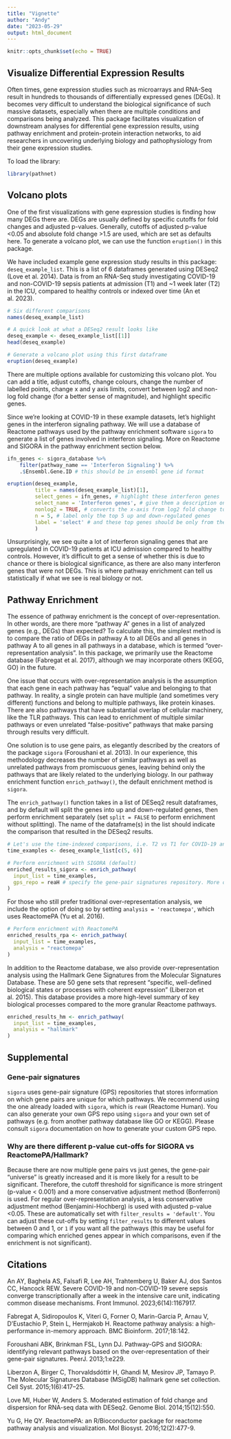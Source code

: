 ```yaml
---
title: "Vignette"
author: "Andy"
date: "2023-05-29"
output: html_document
---
```


```r
knitr::opts_chunk$set(echo = TRUE)
```

## Visualize Differential Expression Results

Often times, gene expression studies such as microarrays and RNA-Seq result in hundreds to thousands of differentially expressed genes (DEGs). It becomes very difficult to understand the biological significance of such massive datasets, especially when there are multiple conditions and comparisons being analyzed. This package facilitates visualization of downstream analyses for differential gene expression results, using pathway enrichment and protein-protein interaction networks, to aid researchers in uncovering underlying biology and pathophysiology from their gene expression studies.

To load the library:

```r
library(pathnet)
```

## Volcano plots

One of the first visualizations with gene expression studies is finding how many DEGs there are. DEGs are usually defined by specific cutoffs for fold changes and adjusted p-values. Generally, cutoffs of adjusted p-value <0.05 and absolute fold change >1.5 are used, which are set as defaults here. To generate a volcano plot, we can use the function `eruption()` in this package. 

We have included example gene expression study results in this package: `deseq_example_list`. This is a list of 6 dataframes generated using DESeq2 (Love et al. 2014). Data is from an RNA-Seq study investigating COVID-19 and non-COVID-19 sepsis patients at admission (T1) and ~1 week later (T2) in the ICU, compared to healthy controls or indexed over time (An et al. 2023).

```r
# Six different comparisons
names(deseq_example_list)

# A quick look at what a DESeq2 result looks like
deseq_example <- deseq_example_list[[1]]
head(deseq_example)

# Generate a volcano plot using this first dataframe
eruption(deseq_example)

```
There are multiple options available for customizing this volcano plot. You can add a title, adjust cutoffs, change colours, change the number of labelled points, change x and y axis limits, convert between log2 and non-log fold change (for a better sense of magnitude), and highlight specific genes.

Since we're looking at COVID-19 in these example datasets, let's highlight genes in the interferon signaling pathway. We will use a database of Reactome pathways used by the pathway enrichment software `sigora` to generate a list of genes involved in interferon signaling. More on Reactome and SIGORA in the pathway enrichment section below.

```r
ifn_genes <- sigora_database %>% 
    filter(pathway_name == 'Interferon Signaling') %>% 
    .$Ensembl.Gene.ID # this should be in ensembl gene id format

eruption(deseq_example,
         title = names(deseq_example_list)[1],
         select_genes = ifn_genes, # highlight these interferon genes
         select_name = 'Interferon genes', # give them a description on the plot
         nonlog2 = TRUE, # converts the x-axis from log2 fold change to non-log2 fold change
         n = 5, # label only the top 5 up and down-regulated genes
         label = 'select' # and these top genes should be only from the interferon gene list
         )

```
Unsurprisingly, we see quite a lot of interferon signaling genes that are upregulated in COVID-19 patients at ICU admission compared to healthy controls. However, it's difficult to get a sense of whether this is due to chance or there is biological significance, as there are also many interferon genes that were not DEGs. This is where pathway enrichment can tell us statistically if what we see is real biology or not.

## Pathway Enrichment

The essence of pathway enrichment is the concept of over-representation. In other words, are there more "pathway A" genes in a list of analyzed genes (e.g., DEGs) than expected? To calculate this, the simplest method is to compare the ratio of DEGs in pathway A to all DEGs and all genes in pathway A to all genes in all pathways in a database, which is termed "over-representation analysis". In this package, we primarily use the Reactome database (Fabregat et al. 2017), although we may incorporate others (KEGG, GO) in the future.

One issue that occurs with over-representation analysis is the assumption that each gene in each pathway has "equal" value and belonging to that pathway. In reality, a single protein can have multiple (and sometimes very different) functions and belong to multiple pathways, like protein kinases. There are also pathways that have substantial overlap of cellular machinery, like the TLR pathways. This can lead to enrichment of multiple similar pathways or even unrelated "false-positive" pathways that make parsing through results very difficult. 

One solution is to use gene pairs, as elegantly described by the creators of the package `sigora` (Foroushani et al. 2013). In our experience, this methodology decreases the number of similar pathways as well as unrelated pathways from promiscuous genes, leaving behind only the pathways that are likely related to the underlying biology. In our pathway enrichment function `enrich_pathway()`, the default enrichment method is `sigora`.

The `enrich_pathway()` function takes in a list of DESeq2 result dataframes, and by default will split the genes into up and down-regulated genes, then perform enrichment separately (set `split = FALSE` to perform enrichment without splitting). The name of the dataframe(s) in the list should indicate the comparison that resulted in the DESeq2 results.

```r
# Let's use the time-indexed comparisons, i.e. T2 vs T1 for COVID-19 and non-COVID-19 sepsis patients
time_examples <- deseq_example_list[c(5, 6)]

# Perform enrichment with SIGORA (default) 
enriched_results_sigora <- enrich_pathway(
  input_list = time_examples,
  gps_repo = reaH # specify the gene-pair signatures repository. More on this in the Supplemental section
)

```

For those who still prefer traditional over-representation analysis, we include the option of doing so by setting `analysis = 'reactomepa'`, which uses ReactomePA (Yu et al. 2016).

```r
# Perform enrichment with ReactomePA
enriched_results_rpa <- enrich_pathway(
  input_list = time_examples,
  analysis = "reactomepa"
)
```

In addition to the Reactome database, we also provide over-representation analysis using the Hallmark Gene Signatures from the Molecular Signatures Database. These are 50 gene sets that represent “specific, well-defined biological states or processes with coherent expression” (Liberzon et al. 2015). This database provides a more high-level summary of key biological processes compared to the more granular Reactome pathways. 

```r
enriched_results_hm <- enrich_pathway(
  input_list = time_examples,
  analysis = "hallmark"
)
```


## Supplemental

### Gene-pair signatures
`sigora` uses gene-pair signature (GPS) repositories that stores information on which gene pairs are unique for which pathways. We recommend using the one already loaded with `sigora`, which is `reaH` (Reactome Human). You can also generate your own GPS repo using `sigora` and your own set of pathways (e.g. from another pathway database like GO or KEGG). Please consult `sigora` documentation on how to generate your custom GPS repo. 

### Why are there different p-value cut-offs for SIGORA vs ReactomePA/Hallmark?
Because there are now multiple gene pairs vs just genes, the gene-pair "universe" is greatly increased and it is more likely for a result to be significant. Therefore, the cutoff threshold for significance is more stringent (p-value < 0.001) and a more conservative adjustment method (Bonferroni) is used. For regular over-representation analysis, a less conservative adjustment method (Benjamini-Hochberg) is used with adjusted p-value <0.05. These are automatically set with `filter_results = 'default'`. You can adjust these cut-offs by setting `filter_results` to different values between 0 and 1, or `1` if you want all the pathways (this may be useful for comparing which enriched genes appear in which comparisons, even if the enrichment is not significant).

## Citations

An AY, Baghela AS, Falsafi R, Lee AH, Trahtemberg U, Baker AJ, dos Santos CC, Hancock REW. Severe COVID-19 and non-COVID-19 severe sepsis converge transcriptionally after a week in the intensive care unit, indicating common disease mechanisms. Front Immunol. 2023;6(14):1167917.

Fabregat A, Sidiropoulos K, Viteri G, Forner O, Marin-Garcia P, Arnau V, D’Eustachio P, Stein L, Hermjakob H. Reactome pathway analysis: a high-performance in-memory approach. BMC Bioinform. 2017;18:142.

Foroushani ABK, Brinkman FSL, Lynn DJ. Pathway-GPS and SIGORA: identifying relevant pathways based on the over-representation of their gene-pair signatures. PeerJ. 2013;1:e229.

Liberzon A, Birger C, Thorvaldsdóttir H, Ghandi M, Mesirov JP, Tamayo P. The Molecular Signatures Database (MSigDB) hallmark gene set collection. Cell Syst. 2015;1(6):417–25. 

Love MI, Huber W, Anders S. Moderated estimation of fold change and dispersion for RNA-seq data with DESeq2. Genome Biol. 2014;15(12):550. 

Yu G, He QY. ReactomePA: an R/Bioconductor package for reactome pathway analysis and visualization. Mol Biosyst. 2016;12(2):477-9.


